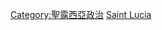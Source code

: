 {{Commons cat|Government of Saint Lucia}}

[[Category:聖露西亞政治|Category:聖露西亞政治]]
[[Category:中美洲各國政府|Saint Lucia]]